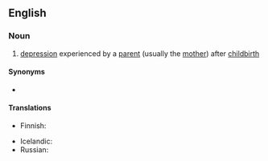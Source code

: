 ==English==

===Noun===
{{en-noun|-}}

# [[depression]] experienced by a [[parent]] (usually the [[mother]]) after [[childbirth]]

====Synonyms====
* {{l|en|postnatal depression}}

====Translations====
{{trans-top|parent’s depression after childbirth}}
* Finnish: {{t|fi|synnytyksen jälkeinen masennus}}
{{trans-mid}}
* Icelandic: {{t|is|fæðingarþunglyndi|n}}
* Russian: {{t|ru|послеродова́я депре́ссия|f}}
{{trans-bottom}}